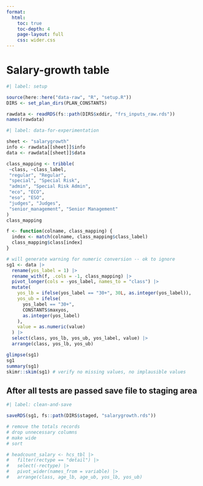```yaml
---
format:
  html:
    toc: true
    toc-depth: 4
    page-layout: full
    css: wider.css
---
```


# Salary-growth table

```r
#| label: setup

source(here::here("data-raw", "R", "setup.R"))
DIRS <- set_plan_dirs(PLAN_CONSTANTS)

rawdata <- readRDS(fs::path(DIRS$xddir, "frs_inputs_raw.rds"))
names(rawdata)

```

```r
#| label: data-for-experimentation

sheet <- "salarygrowth"
info <- rawdata[[sheet]]$info
data <- rawdata[[sheet]]$data

```

```r
class_mapping <- tribble(
 ~class, ~class_label,
 "regular", "Regular",
 "special", "Special Risk",
 "admin", "Special Risk Admin",
 "eco", "ECO",
 "eso", "ESO",
 "judges", "Judges",
 "senior_management", "Senior Management"
)
class_mapping

```

```r

f <- function(colname, class_mapping) {
  index <- match(colname, class_mapping$class_label)
  class_mapping$class[index]
}

# will generate warning for numeric conversion -- ok to ignore
sg1 <- data |>
  rename(yos_label = 1) |>
  rename_with(f, .cols = -1, class_mapping) |>
  pivot_longer(cols = -yos_label, names_to = "class") |>
  mutate(
    yos_lb = ifelse(yos_label == "30+", 30L, as.integer(yos_label)),
    yos_ub = ifelse(
      yos_label == "30+",
      CONSTANTS$maxyos,
      as.integer(yos_label)
    ),
    value = as.numeric(value)
  ) |>
  select(class, yos_lb, yos_ub, yos_label, value) |>
  arrange(class, yos_lb, yos_ub)

glimpse(sg1)
sg1
summary(sg1)
skimr::skim(sg1) # verify no missing values, no implausible values

```

## After all tests are passed save file to staging area

```r
#| label: clean-and-save

saveRDS(sg1, fs::path(DIRS$staged, "salarygrowth.rds"))

# remove the totals records
# drop unnecessary columns
# make wide
# sort

# headcount_salary <- hcs_tbl |>
#   filter(rectype == "detail") |>
#   select(-rectype) |>
#   pivot_wider(names_from = variable) |>
#   arrange(class, age_lb, age_ub, yos_lb, yos_ub)

```